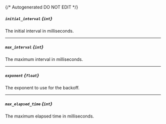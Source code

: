 {/* Autogenerated DO NOT EDIT  */}
##### `initial_interval` *{`int`}*
The initial interval in milliseconds.

---
##### `max_interval` *{`int`}*
The maximum interval in milliseconds.

---
##### `exponent` *{`float`}*
The exponent to use for the backoff.

---
##### `max_elapsed_time` *{`int`}*
The maximum elapsed time in milliseconds.


